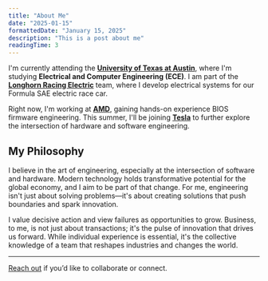 ```yaml
---
title: "About Me"
date: "2025-01-15"
formattedDate: "January 15, 2025"
description: "This is a post about me"
readingTime: 3
---
```


I'm currently attending the [**University of Texas at Austin**](/timeline/ut), where I'm studying **Electrical and Computer Engineering (ECE)**. I am part of the **[Longhorn Racing Electric](/timeline/lhr)** team, where I develop electrical systems for our Formula SAE electric race car.

Right now, I'm working at [**AMD**](/timeline/amd), gaining hands-on experience BIOS firmware engineering. This summer, I'll be joining [**Tesla**](/timeline/tesla) to further explore the intersection of hardware and software engineering.

## My Philosophy

I believe in the art of engineering, especially at the intersection of software and hardware. Modern technology holds transformative potential for the global economy, and I aim to be part of that change. For me, engineering isn't just about solving problems—it's about creating solutions that push boundaries and spark innovation.

I value decisive action and view failures as opportunities to grow. Business, to me, is not just about transactions; it's the pulse of innovation that drives us forward. While individual experience is essential, it's the collective knowledge of a team that reshapes industries and changes the world.

---

[Reach out](/contact) if you’d like to collaborate or connect.
